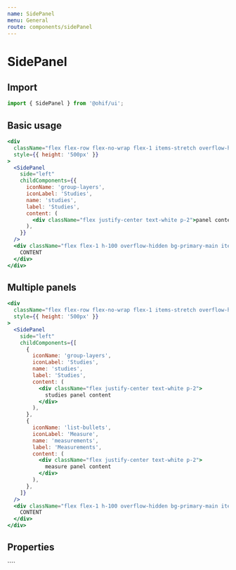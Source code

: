 ```yaml
---
name: SidePanel
menu: General
route: components/sidePanel
---
```



# SidePanel

## Import

```javascript
import { SidePanel } from '@ohif/ui';
```

## Basic usage

```jsx live
<div
  className="flex flex-row flex-no-wrap flex-1 items-stretch overflow-hidden w-full"
  style={{ height: '500px' }}
>
  <SidePanel
    side="left"
    childComponents={{
      iconName: 'group-layers',
      iconLabel: 'Studies',
      name: 'studies',
      label: 'Studies',
      content: (
        <div className="flex justify-center text-white p-2">panel content</div>
      ),
    }}
  />
  <div className="flex flex-1 h-100 overflow-hidden bg-primary-main items-center justify-center text-white">
    CONTENT
  </div>
</div>
```

## Multiple panels

```jsx live
<div
  className="flex flex-row flex-no-wrap flex-1 items-stretch overflow-hidden w-full"
  style={{ height: '500px' }}
>
  <SidePanel
    side="left"
    childComponents={[
      {
        iconName: 'group-layers',
        iconLabel: 'Studies',
        name: 'studies',
        label: 'Studies',
        content: (
          <div className="flex justify-center text-white p-2">
            studies panel content
          </div>
        ),
      },
      {
        iconName: 'list-bullets',
        iconLabel: 'Measure',
        name: 'measurements',
        label: 'Measurements',
        content: (
          <div className="flex justify-center text-white p-2">
            measure panel content
          </div>
        ),
      },
    ]}
  />
  <div className="flex flex-1 h-100 overflow-hidden bg-primary-main items-center justify-center text-white">
    CONTENT
  </div>
</div>
```

## Properties

<Props of={SidePanel} />
````
